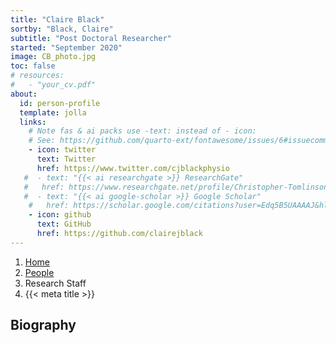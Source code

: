 ```yaml
---
title: "Claire Black"
sortby: "Black, Claire"
subtitle: "Post Doctoral Researcher"
started: "September 2020"
image: CB_photo.jpg
toc: false
# resources: 
#   - "your_cv.pdf"
about:
  id: person-profile
  template: jolla
  links:
    # Note fas & ai packs use -text: instead of - icon:
    # See: https://github.com/quarto-ext/fontawesome/issues/6#issuecomment-1188620081
    - icon: twitter
      text: Twitter
      href: https://www.twitter.com/cjblackphysio
   #  - text: "{{< ai researchgate >}} ResearchGate"
   #   href: https://www.researchgate.net/profile/Christopher-Tomlinson
   #  - text: "{{< ai google-scholar >}} Google Scholar"
    #   href: https://scholar.google.com/citations?user=Edq5B5UAAAAJ&hl=en&oi=ao
    - icon: github
      text: GitHub
      href: https://github.com/clairejblack
---
```


```{=html}
<nav aria-label="breadcrumb">
  <ol class="breadcrumb">
    <li class="breadcrumb-item"><a href="../../index.html">Home</a></li>
    <li class="breadcrumb-item"><a href="../../people.html">People</a></li>
    <li class="breadcrumb-item active">Research Staff</li>
    <li class="breadcrumb-item active" aria-current="page">{{< meta title >}}</li>
  </ol>
</nav>
```

:::{#person-profile}
:::

## Biography

